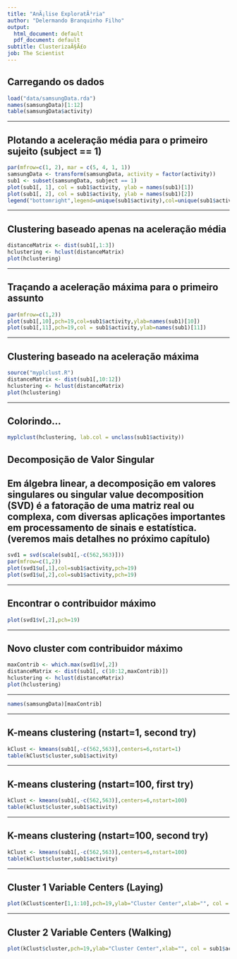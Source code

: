 ```yaml
---
title: "AnÃ¡lise ExploratÃ³ria"
author: "Delermando Branquinho Filho"
output:
  html_document: default
  pdf_document: default
subtitle: ClusterizaÃ§Ã£o
job: The Scientist
---
```


## Carregando os dados

```r
load("data/samsungData.rda")
names(samsungData)[1:12]
table(samsungData$activity)
```

---

## Plotando a aceleração média para o primeiro sujeito (subject == 1)

```r
par(mfrow=c(1, 2), mar = c(5, 4, 1, 1))
samsungData <- transform(samsungData, activity = factor(activity))
sub1 <- subset(samsungData, subject == 1)
plot(sub1[, 1], col = sub1$activity, ylab = names(sub1)[1])
plot(sub1[, 2], col = sub1$activity, ylab = names(sub1)[2])
legend("bottomright",legend=unique(sub1$activity),col=unique(sub1$activity), pch = 1)
```

---

## Clustering baseado apenas na aceleração média


```r
distanceMatrix <- dist(sub1[,1:3])
hclustering <- hclust(distanceMatrix)
plot(hclustering)
```


---

## Traçando a aceleração máxima para o primeiro assunto

```r
par(mfrow=c(1,2))
plot(sub1[,10],pch=19,col=sub1$activity,ylab=names(sub1)[10])
plot(sub1[,11],pch=19,col = sub1$activity,ylab=names(sub1)[11])
```

---

## Clustering baseado na aceleração máxima

```r
source("myplclust.R")
distanceMatrix <- dist(sub1[,10:12])
hclustering <- hclust(distanceMatrix)
plot(hclustering)
```



---

## Colorindo...
```r
myplclust(hclustering, lab.col = unclass(sub1$activity))
```


## Decomposição de Valor Singular
## Em álgebra linear, a decomposição em valores singulares ou singular value decomposition (SVD) é a fatoração de uma matriz real ou complexa, com diversas aplicações importantes em processamento de sinais e estatística. (veremos mais detalhes no próximo capítulo)

```r
svd1 = svd(scale(sub1[,-c(562,563)]))
par(mfrow=c(1,2))
plot(svd1$u[,1],col=sub1$activity,pch=19)
plot(svd1$u[,2],col=sub1$activity,pch=19)
```

---

## Encontrar o contribuidor máximo

```r
plot(svd1$v[,2],pch=19)
```


---

##  Novo cluster com contribuidor máximo

```r
maxContrib <- which.max(svd1$v[,2])
distanceMatrix <- dist(sub1[, c(10:12,maxContrib)])
hclustering <- hclust(distanceMatrix)
plot(hclustering)                            
```


---


```r
names(samsungData)[maxContrib]                          
```




---

##  K-means clustering (nstart=1, second try)

```r
kClust <- kmeans(sub1[,-c(562,563)],centers=6,nstart=1)
table(kClust$cluster,sub1$activity)
```


---

##  K-means clustering (nstart=100, first try)

```r
kClust <- kmeans(sub1[,-c(562,563)],centers=6,nstart=100)
table(kClust$cluster,sub1$activity)
```



---

##  K-means clustering (nstart=100, second try)

```r
kClust <- kmeans(sub1[,-c(562,563)],centers=6,nstart=100)
table(kClust$cluster,sub1$activity)
```

---

##  Cluster 1 Variable Centers (Laying)

```r
plot(kClust$center[1,1:10],pch=19,ylab="Cluster Center",xlab="", col = kClust$cluster)
```


---

##  Cluster 2 Variable Centers (Walking)

```r
plot(kClust$cluster,pch=19,ylab="Cluster Center",xlab="", col = sub1$activity)
```


